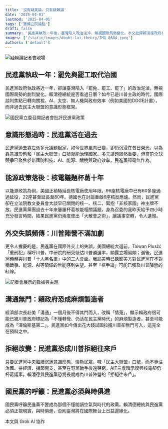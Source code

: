```yaml
---
title: '沒有疑美論，只有疑賴論'
date: '2025-04-01'
lastmod: '2025-04-01'
tags: ['寶博立院論點']
draft: false
summary: '民進黨執政一年後，臺灣陷入政治泥淖，無視國際局勢變化。本文批評賴清德政府在能源政策、外交失誤等方面的問題。'
images: ['/static/images/doubt-lai-theory/IMG_8684.jpeg']
authors: ['default']
---
```


![疑賴論記者會現場](/static/images/doubt-lai-theory/IMG_8684.jpeg)

## 民進黨執政一年：罷免與罷工取代治國

民進黨政府執政將近一年，卻讓臺灣陷入「罷免、罷工、罷了」的政治泥淖，無視國際局勢的劇烈變化。賴清德總統是否看過日曆？如今已是川普主政的時代，國際談判焦點已轉向關稅、AI、太空、無人機與政府效率（例如美國的DOGE計畫），而非過去民主大聯盟的意識形態框架。

![國民黨立委召開記者會批評民進黨政策](/static/images/doubt-lai-theory/IMG_8680.jpeg)

## 意識形態過時：民進黨活在過去

民進黨過去靠左派多元議題起家，如今世界風向已變，卻仍沉浸在昔日榮光，以為靠意識形態和「民主大聯盟」口號就能治理國家。多元議題固然重要，但當前全球競爭已聚焦於新國防科技、AI、能源、關稅與政府效率，民進黨卻毫無作為。

## 能源政策落後：核電議題杯葛十年

以能源政策為例，美國正積極延長核電廠使用年限，96座核電廠中已有60多座通過延役，22座甚至延長至80年。德國也在討論重啟6座核反應爐。然而，民進黨卻在立法院教文委員會大談早已關閉的核一、核二，緊抱「非核家園」神主牌不放。民進黨黨團過去十年來屢屢杯葛核能相關議題，身為召委的我昨天給予四小時充分發言時間，結果民進黨仍兩度使出「大散會之術」，讓議事空轉，令人遺憾。

## 外交失誤頻傳：川普陣營不滿加劇

更令人擔憂的是，民進黨在國際外交上的失誤。美國總統大選前，Taiwan Plus以「重刑犯」稱呼川普，中研院的研究低估川普勝選率，顯露立場偏頗；選後，民進黨頻頻與川普「十人黑名單」中的三人會面。我訪美時已聽聞美方對民進黨在不對稱戰爭、能源、AI等領域的無能感到失望，甚至「棋手論」可能已觸及川普陣營的紅線。

![記者會展示的數據與主題](/static/images/doubt-lai-theory/IMG_8709.jpeg)

## 溝通無門：賴政府恐成麻煩製造者

經濟部次長赴美「溝通」一個月後不得其門而入，改稱「情蒐」，顯示賴政府很可能已被川普政府標記為「不懂轉彎、仍活在民主黨時代」的麻煩製造者，甚至可能成為「澤倫斯基第二」。民進黨如今傳出花大錢試圖拉攏川普卻無門可入，這完全在預料之中。

## 拒絕改變：民進黨恐成川普拒絕往來戶

只要民進黨中央繼續沉迷意識形態、情勒民眾、喊「民主大聯盟」口號，而不專注治國、拼經濟、撙節開支，甚至在野黨動手後還哭窮，AIT三度暗示復興核電卻仍杯葛議事，賴清德與民進黨恐將長期成為川普陣營的「拒絕往來戶」。

## 國民黨的呼籲：民進黨必須與時俱進

國民黨呼籲民進黨不要成為那個不懂閱讀空氣與時代的政黨。賴清德總統與民進黨必須正視現實，與時俱進，否則臺灣將在國際舞台上日益邊緣化。

本文與 Grok AI 協作 